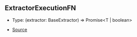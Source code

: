 ## ExtractorExecutionFN

- Type: (extractor: BaseExtractor) => Promise\<T \| boolean>

- [Source](https://github.com/Androz2091/discord-player/blob/e5339f1/packages/discord-player/src/extractors/ExtractorExecutionContext.ts#L213)